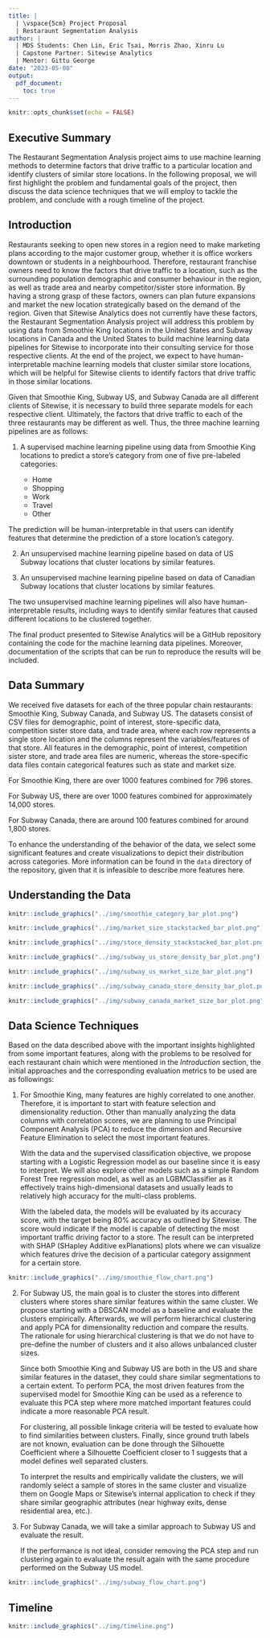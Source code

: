 ```yaml
---
title: |
  | \vspace{5cm} Project Proposal
  | Restaraunt Segmentation Analysis
author: |
  | MDS Students: Chen Lin, Eric Tsai, Morris Zhao, Xinru Lu
  | Capstone Partner: Sitewise Analytics
  | Mentor: Gittu George
date: "2023-05-08"
output:
  pdf_document:
    toc: true
---
```


```r
knitr::opts_chunk$set(echo = FALSE)
```

\newpage

## Executive Summary

The Restaurant Segmentation Analysis project aims to use machine learning methods to determine factors that drive traffic to a particular location and identify clusters of similar store locations. In the following proposal, we will first highlight the problem and fundamental goals of the project, then discuss the data science techniques that we will employ to tackle the problem, and conclude with a rough timeline of the project.

## Introduction

Restaurants seeking to open new stores in a region need to make marketing plans according to the major customer group, whether it is office workers downtown or students in a neighbourhood. Therefore, restaurant franchise owners need to know the factors that drive traffic to a location, such as the surrounding population demographic and consumer behaviour in the region, as well as trade area and nearby competitor/sister store information. By having a strong grasp of these factors, owners can plan future expansions and market the new location strategically based on the demand of the region. Given that Sitewise Analytics does not currently have these factors, the Restaurant Segmentation Analysis project will address this problem by using data from Smoothie King locations in the United States and Subway locations in Canada and the United States to build machine learning data pipelines for Sitewise to incorporate into their consulting service for those respective clients. At the end of the project, we expect to have human-interpretable machine learning models that cluster similar store locations, which will be helpful for Sitewise clients to identify factors that drive traffic in those similar locations.

Given that Smoothie King, Subway US, and Subway Canada are all different clients of Sitewise, it is necessary to build three separate models for each respective client. Ultimately, the factors that drive traffic to each of the three restaurants may be different as well. Thus, the three machine learning pipelines are as follows:

1.  A supervised machine learning pipeline using data from Smoothie King locations to predict a store's category from one of five pre-labeled categories:

    -   Home
    -   Shopping
    -   Work
    -   Travel
    -   Other

The prediction will be human-interpretable in that users can identify features that determine the prediction of a store location's category.

2.  An unsupervised machine learning pipeline based on data of US Subway locations that cluster locations by similar features.

3.  An unsupervised machine learning pipeline based on data of Canadian Subway locations that cluster locations by similar features.

The two unsupervised machine learning pipelines will also have human-interpretable results, including ways to identify similar features that caused different locations to be clustered together.

The final product presented to Sitewise Analytics will be a GitHub repository containing the code for the machine learning data pipelines. Moreover, documentation of the scripts that can be run to reproduce the results will be included.

## Data Summary

We received five datasets for each of the three popular chain restaurants: Smoothie King, Subway Canada, and Subway US. The datasets consist of CSV files for demographic, point of interest, store-specific data, competition sister store data, and trade area, where each row represents a single store location and the columns represent the variables/features of that store. All features in the demographic, point of interest, competition sister store, and trade area files are numeric, whereas the store-specific data files contain categorical features such as state and market size.

For Smoothie King, there are over 1000 features combined for 796 stores.

For Subway US, there are over 1000 features combined for approximately 14,000 stores.

For Subway Canada, there are around 100 features combined for around 1,800 stores.

To enhance the understanding of the behavior of the data, we select some significant features and create visualizations to depict their distribution across categories. More information can be found in the `data` directory of the repository, given that it is infeasible to describe more features here.

## Understanding the Data

```r
knitr::include_graphics("../img/smoothie_category_bar_plot.png")
```

```r
knitr::include_graphics("../img/market_size_stackstacked_bar_plot.png")
```

```r
knitr::include_graphics("../img/store_density_stackstacked_bar_plot.png")
```

```r
knitr::include_graphics("../img/subway_us_store_density_bar_plot.png")
```

```r
knitr::include_graphics("../img/subway_us_market_size_bar_plot.png")
```

```r
knitr::include_graphics("../img/subway_canada_store_density_bar_plot.png")
```

```r
knitr::include_graphics("../img/subway_canada_market_size_bar_plot.png")
```

\newpage

## Data Science Techniques

Based on the data described above with the important insights highlighted from some important features, along with the problems to be resolved for each restaurant chain which were mentioned in the *Introduction* section, the initial approaches and the corresponding evaluation metrics to be used are as followings:

1.  For Smoothie King, many features are highly correlated to one another. Therefore, it is important to start with feature selection and dimensionality reduction. Other than manually analyzing the data columns with correlation scores, we are planning to use Principal Component Analysis (PCA) to reduce the dimension and Recursive Feature Elimination to select the most important features.

    With the data and the supervised classification objective, we propose starting with a Logistic Regression model as our baseline since it is easy to interpret. We will also explore other models such as a simple Random Forest Tree regression model, as well as an LGBMClassifier as it effectively trains high-dimensional datasets and usually leads to relatively high accuracy for the multi-class problems.

    With the labeled data, the models will be evaluated by its accuracy score, with the target being 80% accuracy as outlined by Sitewise. The score would indicate if the model is capable of detecting the most important traffic driving factor to a store. The result can be interpreted with SHAP (SHapley Additive exPlanations) plots where we can visualize which features drive the decision of a particular category assignment for a certain store.

```r
knitr::include_graphics("../img/smoothie_flow_chart.png")
```

2.  For Subway US, the main goal is to cluster the stores into different clusters where stores share similar features within the same cluster. We propose starting with a DBSCAN model as a baseline and evaluate the clusters empirically. Afterwards, we will perform hierarchical clustering and apply PCA for dimensionality reduction and compare the results. The rationale for using hierarchical clustering is that we do not have to pre-define the number of clusters and it also allows unbalanced cluster sizes.

    Since both Smoothie King and Subway US are both in the US and share similar features in the dataset, they could share similar segmentations to a certain extent. To perform PCA, the most driven features from the supervised model for Smoothie King can be used as a reference to evaluate this PCA step where more matched important features could indicate a more reasonable PCA result.

    For clustering, all possible linkage criteria will be tested to evaluate how to find similarities between clusters. Finally, since ground truth labels are not known, evaluation can be done through the Silhouette Coefficient where a Silhouette Coefficient closer to 1 suggests that a model defines well separated clusters.

    To interpret the results and empirically validate the clusters, we will randomly select a sample of stores in the same cluster and visualize them on Google Maps or Sitewise's internal application to check if they share similar geographic attributes (near highway exits, dense residential area, etc.).

\newpage

3.  For Subway Canada, we will take a similar approach to Subway US and evaluate the result.

    If the performance is not ideal, consider removing the PCA step and run clustering again to evaluate the result again with the same procedure performed on the Subway US model.

```r
knitr::include_graphics("../img/subway_flow_chart.png")
```

## Timeline

```r
knitr::include_graphics("../img/timeline.png")
```
